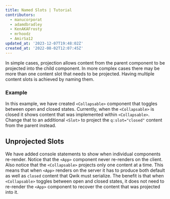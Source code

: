 ```yaml
---
title: Named Slots | Tutorial
contributors:
  - manucorporat
  - adamdbradley
  - KenAKAFrosty
  - mrhoodz
  - AmirSa12
updated_at: '2023-12-07T19:48:02Z'
created_at: '2022-08-02T12:07:45Z'
---
```


In simple cases, projection allows content from the parent component to be projected into the child component. In more complex cases there may be more than one content slot that needs to be projected. Having multiple content slots is achieved by naming them.

### Example

In this example, we have created `<Collapsable>` component that toggles between open and closed states. Currently, when the `<Collapsable>` is closed it shows content that was implemented within `<Collapsable>`. Change that to an additional `<Slot>` to project the `q:slot="closed"` content from the parent instead.

## Unprojected Slots

We have added console statements to show when individual components re-render. Notice that the `<App>` component never re-renders on the client. Also notice that the `<Collapsable>` projects only one content at a time. This means that when `<App>` renders on the server it has to produce both default as well as `closed` content that Qwik must serialize. The benefit is that when `<Collapsable>` toggles between open and closed states, it does not need to re-render the `<App>` component to recover the content that was projected into it.
